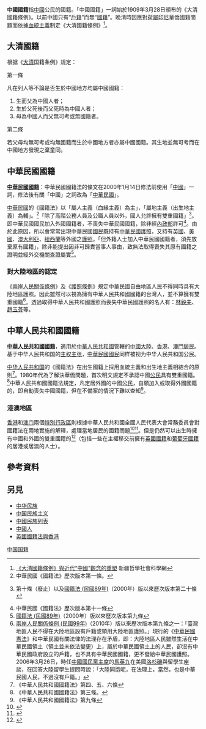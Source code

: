 {{redirect2|中國籍|香港政府對「中國籍」一詞的慣常用法|華人#定義}}
'''中國國籍'''指[[中國|中國]]公民的國籍。「中國國籍」一詞始於1909年3月28日頒布的《大清國籍條例》。以前中國只有“[[戶籍|戶籍]]”而無“[[國籍|國籍]]”。晚清時因應對[[荷屬東印度|荷屬印尼]]華僑國籍問題而依據[[血統主義|血統主義]]制定《大清國籍條例》<ref>[http://big5.xjass.com/ls/content/2012-10/18/content_248878.htm 《大清國籍條例》與近代“中國”觀念的重塑] {{Wayback|url=http://big5.xjass.com/ls/content/2012-10/18/content_248878.htm |date=20150925112719 }} 新疆哲學社會科學網</ref>。

==大清國籍==
{{Wikisource|大清國籍條例}}
根据《[[大清|大清]]国籍条例》规定：
;第一條
凡在列人等不論是否生於中國地方均屬中國國籍︰
#生而父為中國人者；
#生於父死後而父死時為中國人者；
#母為中國人而父無可考或無國籍者。

;第二條
若父母均無可考或均無國籍而生於中國地方者亦屬中國國籍。其生地並無可考而在中國地方發現之棄童同。

==中華民國國籍==
{{Wikisource|國籍法 (中華民國)}}
'''[[中華民國國籍|中華民國國籍]]'''：中華民國國籍法的條文在2000年1月14日修法前使用「[[中國|中國]]」一詞，修法後有關「中國」之詞改為「[[中華民國|中華民國]]」。

[[中華民國|中華民國]]的《國籍法》以「屬人主義（血緣主義）為主」，「屬地主義（出生地主義）為輔」。<ref>中華民國《國籍法》歷次版本第一條。</ref>「除了高階公務人員及公職人員以外，國人允許擁有雙重國籍」<ref>{{s|國籍法施行條例}}第十條（廢止）以及[[s:國籍法_(民國89年)|國籍法 (民國89年)]]（2000年）版以來歷次版本第二十條</ref>。即中華民國國民加入外國國籍者，不喪失中華民國國籍，除非經[[中華民國內政部|內政部]]許可<ref>中華民國《國籍法》歷次版本第十一條</ref>。由於此原因，所以會常常出現中華民國[[國民|國民]]既持有[[中華民國護照|中華民國護照]]，又持有[[英國|英國]]、[[美國|美國]]、[[澳大利亞|澳大利亞]]、[[紐西蘭|紐西蘭]]等外國之[[護照|護照]]。「但外籍人士加入中華民國國籍者，須先放棄原有國籍」，除非能提出因非可歸責當事人事由，致無法取得喪失其原有國籍之證明並經外交機關查證屬實<ref>[[s:國籍法_(民國89年)|國籍法 (民國89年)]]（2000年）版以來歷次版本第九條</ref>。

===對大陸地區的認定===
《[[兩岸人民關係條例|兩岸人民關係條例]]》及《[[s:護照條例|護照條例]]》規定中華民國自由地區人民不得同時具有大陸地區護照。因此雖然可以視為擁有中華人民共和國國籍的台灣人，並不算擁有雙重國籍<ref>[[s:臺灣地區與大陸地區人民關係條例_(民國99年8月)|兩岸人民關係條例 (民國99年)]]（2010年）版以來歷次版本第九條之一：「臺灣地區人民不得在大陸地區設有戶籍或領用大陸地區護照。」現行的《[[中華民國憲法|中華民國憲法]]》和中華民國有關法律的法理存在矛盾，即：大陸地區人民雖然生活在中華民國領土（領土並未依法變更）上，屬於中華民國領土上的人民，卻沒有中華民國政府設立的戶籍，也不具有中華民國國籍，更不發給中華民國護照。2006年3月26日，時任[[中國國民黨主席|中國國民黨主席]]的[[馬英九|馬英九]]在美國[[洛杉磯|洛杉磯]]與留學生座談，在回答大陸留學生提問時說：「大陸同胞呢，在法理上，當然，也是中華民國人民，不過沒有戶籍。」</ref>。透過取得中華人民共和國護照而喪失中華民國護照的名人有：[[林毅夫|林毅夫]]、[[趙玉芬|趙玉芬]]等。

==中華人民共和國國籍==
{{Wikisourceshas|中華人民共和國國籍法|全國人民代表大會常務委員會關於《中華人民共和國國籍法》在香港特別行政區實施的幾個問題的解釋|全國人民代表大會常務委員會關於《中華人民共和國國籍法》在澳門特別行政區實施的幾個問題的解釋}}
'''[[中華人民共和國國籍|中華人民共和國國籍]]'''，適用於[[中華人民共和國|中華人民共和國]]管轄的[[中國大陸|中國大陸]]、[[香港居民|香港]]、[[澳門居民|澳門居民]]。基于中华人民共和国的[[一個中國_(中華人民共和國)|主权主张]]，[[中華民國國民|中華民國國民]]同样被视为中华人民共和国公民。

[[中华人民共和国|中华人民共和国]]的《國籍法》在出生國籍上採用血統主義和出生地主義相結合的原則<ref>《中華人民共和國國籍法》第四、五、六條</ref>。1980年代為了解決華僑問題，首次明文規定不承認中國[[公民|公民]]具有雙重國籍。<ref>《中華人民共和國國籍法》第三條。</ref>中華人民共和國國籍法規定，凡定居外國的中國[[公民|公民]]，自願加入或取得外國國籍的，即自動喪失中國國籍，但在不備案的情況下難以查知<ref>《中華人民共和國國籍法》第九條</ref>。

===港澳地區===
[[香港|香港]]和[[澳门|澳门]]兩個[[特別行政區|特別行政區]]則根據中華人民共和國全國人民代表大會常務委員會對國籍法在兩地實施的解釋，處理當地居民的國籍問題<ref>{{s|全国人民代表大会常务委员会关于《中华人民共和国国籍法》在香港特别行政区实施的几个问题的解释}}</ref><ref>{{s|全国人民代表大会常务委员会关于《中华人民共和国国籍法》在澳门特别行政区实施的几个问题的解释}}</ref>。但是仍然可以出生時擁有中國和外國的雙重國籍的<ref>{{Cite web |url=http://www.xixik.com/content/aadc1bd69bd884f3 |title=美宝证件办理指南：美国护照/中国旅行证/出生纸三级认证 |accessdate=2014-01-23 |archive-date=2014-01-15 |archive-url=https://web.archive.org/web/20140115111945/http://www.xixik.com/content/aadc1bd69bd884f3 |dead-url=no }}</ref>（包括一些在主權移交前擁有[[英國國籍|英國國籍]]和[[葡萄牙國籍|葡萄牙國籍]]的居港或居澳的人士）。


==參考資料==
{{Reflist|40em}}

==另見==
* [[中华民族|中华民族]]
* [[中国民族主义|中国民族主义]]
* [[中國民族列表|中國民族列表]]
* [[中國人|中國人]]
* [[英國國籍法與香港|英國國籍法與香港]]

[[Category:中国国籍|]]